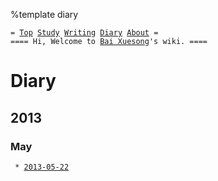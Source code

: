 %template diary

 = [[../index|Top]] [[../Study|Study]] [[../Writing|Writing]] [[diary|Diary]] [[../Bai Xuesong|About]] =
 ==== Hi, Welcome to [[../Bai Xuesong|Bai Xuesong]]'s wiki. ====

= Diary =

== 2013 ==

=== May ===
  * [[2013-05-22]]

